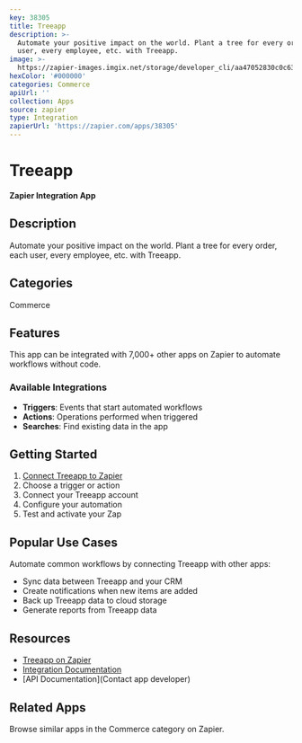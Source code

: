 ```yaml
---
key: 38305
title: Treeapp
description: >-
  Automate your positive impact on the world. Plant a tree for every order, each
  user, every employee, etc. with Treeapp.
image: >-
  https://zapier-images.imgix.net/storage/developer_cli/aa47052830c0c6307d0edebd5021493f.png?auto=format%2Ccompress&ixlib=python-3.0.0&q=50
hexColor: '#000000'
categories: Commerce
apiUrl: ''
collection: Apps
source: zapier
type: Integration
zapierUrl: 'https://zapier.com/apps/38305'
---
```

# Treeapp

**Zapier Integration App**

## Description

Automate your positive impact on the world. Plant a tree for every order, each user, every employee, etc. with Treeapp.

## Categories

Commerce

## Features

This app can be integrated with 7,000+ other apps on Zapier to automate workflows without code.

### Available Integrations

- **Triggers**: Events that start automated workflows
- **Actions**: Operations performed when triggered
- **Searches**: Find existing data in the app

## Getting Started

1. [Connect Treeapp to Zapier](https://zapier.com/apps/38305)
2. Choose a trigger or action
3. Connect your Treeapp account
4. Configure your automation
5. Test and activate your Zap

## Popular Use Cases

Automate common workflows by connecting Treeapp with other apps:

- Sync data between Treeapp and your CRM
- Create notifications when new items are added
- Back up Treeapp data to cloud storage
- Generate reports from Treeapp data

## Resources

- [Treeapp on Zapier](https://zapier.com/apps/38305)
- [Integration Documentation](https://zapier.com/apps/38305/integrations)
- [API Documentation](Contact app developer)

## Related Apps

Browse similar apps in the Commerce category on Zapier.
